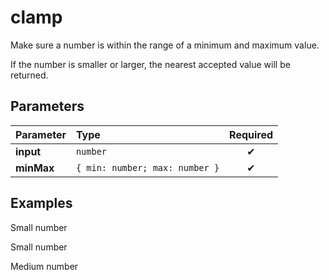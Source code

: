 
# clamp

Make sure a number is within the range of a minimum and maximum value.

If the number is smaller or larger, the nearest accepted value will be
returned.

## Parameters

| Parameter  | Type                           | Required |
| :--------- | :----------------------------- | :------: |
| **input**  | `number`                       |    ✔     |
| **minMax** | `{ min: number; max: number }` |    ✔     |

## Examples

Small number

<Example input={1} min={25} max={75} />

Small number

<Example input={100} min={25} max={75} />

Medium number

<Example input={50} min={25} max={75} />
